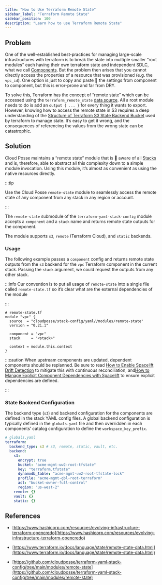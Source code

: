 ```yaml
---
title: "How to Use Terraform Remote State"
sidebar_label: "Terraform Remote State"
sidebar_position: 100
description: "Learn how to use Terraform Remote State"
---
```


## Problem

One of the well-established best-practices for managing large-scale infrastructures with terraform is to break the state into multiple smaller “root modules” each having their own terraform state and independent SDLC, what we call [Components](/components). But the problem then arises that you cannot directly access the properties of a resource that was provisioned (e.g. the `vpc_id`). One option is just to copy and paste 🍝  the settings from component to component, but this is error-prone and far from DRY.

To solve this, Terraform has the concept of “remote state” which can be accessed using the `terraform_remote_state` [data source](https://www.terraform.io/docs/language/state/remote-state-data.html). All a root module needs to do is add an `output { ... }` for every thing it wants to export. However, knowing how to access the remote state in S3 requires a deep understanding of the [Structure of Terraform S3 State Backend Bucket](/layers/accounts/tutorials/terraform-s3-state) used by terraform to manage state. It’s easy to get it wrong, and the consequences of referencing the values from the wrong state can be catastrophic.

## Solution

Cloud Posse maintains a “remote state” module that is  💯  aware of all [Stacks](/resources/legacy/fundamentals/stacks) and is, therefore, able to abstract all this complexity down to a simple module invocation. Using this module, it’s almost as convenient as using the native resources directly.

:::tip

Use the Cloud Posse `remote-state` module to seamlessly access the remote state of any component from any stack in any region or account.

:::

The `remote-state` submodule of the `terraform-yaml-stack-config` module accepts a `component` and a `stack` name and returns remote state outputs for the component.

The module supports `s3`, `remote` (Terraform Cloud), and `static` backends.

### Usage

The following example passes a `component` config and returns remote state outputs from the `s3` backend for the `vpc` Terraform component in the current stack. Passing the `stack` argument, we could request the outputs from any other stack.

:::info
Our convention is to put all usage of `remote-state` into a single file called `remote-state.tf` so it’s clear what are the external dependencies of the module

:::

```hcl
# remote-state.tf
module "vpc" {
  source  = "cloudposse/stack-config/yaml//modules/remote-state"
  version = "0.21.1"

  component = "vpc"
  stack     = "<stack>"

  context = module.this.context
}
```

:::caution
When upstream components are updated, dependent components should be replanned.  Be sure to read [How to Enable Spacelift Drift Detection](/layers/spacelift/tutorials/how-to-enable-spacelift-drift-detection) to mitigate this with continuous reconciliation, and[How to Manage Explicit Component Dependencies with Spacelift](/layers/spacelift/tutorials/how-to-manage-explicit-component-dependencies-with-spacelift) to ensure explicit dependencies are defined.

:::

### State Backend Configuration

The backend type (`s3`) and backend configuration for the components are defined in the stack YAML config files. A global backend configuration is typically defined in the `globals.yaml` file and then overridden in each components' catalog configuration to define the `workspace_key_prefix`.

```yaml
# globals.yaml
terraform:
  backend_type: s3 # s3, remote, static, vault, etc.
  backend:
    s3:
      encrypt: true
      bucket: "acme-mgmt-uw2-root-tfstate"
      key: "terraform.tfstate"
      dynamodb_table: "acme-mgmt-uw2-root-tfstate-lock"
      profile: "acme-mgmt-gbl-root-terraform"
      acl: "bucket-owner-full-control"
      region: "us-west-2"
    remote: {}
    vault: {}
    static: {}
```

## References

- [https://www.hashicorp.com/resources/evolving-infrastructure-terraform-opencredo](https://www.hashicorp.com/resources/evolving-infrastructure-terraform-opencredo)

- [https://www.terraform.io/docs/language/state/remote-state-data.html](https://www.terraform.io/docs/language/state/remote-state-data.html)

- [https://github.com/cloudposse/terraform-yaml-stack-config/tree/main/modules/remote-state](https://github.com/cloudposse/terraform-yaml-stack-config/tree/main/modules/remote-state)


